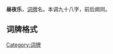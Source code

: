 '''昼夜乐'''，[[词牌|词牌]]名。本调九十八字，前后阕同。

== 词牌格式 ==
{{平仄|
平平仄仄平平仄，仄平平，仄平仄。平平仄仄平平，仄仄平平平仄。

仄仄平平平仄仄，仄平仄、仄平平仄。平仄仄平平，仄平平平仄。

平平仄仄平平仄，仄平平、仄平仄。平平仄仄平平，仄仄平平平仄。

仄仄平平平仄仄，仄平仄、仄平平仄。平仄仄平平，仄平平平仄。}}

{{wikisource|晝夜樂}}
{{詞牌}}

{{Music-stub}}

[[Category:词牌|Category:词牌]]